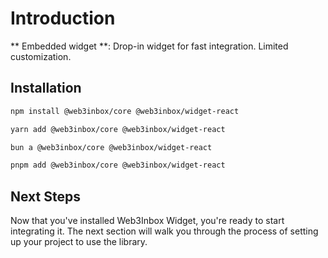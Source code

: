 # Introduction

** Embedded widget **: Drop-in widget for fast integration. Limited customization.

## Installation

<CodeGroup>

```bash npm
npm install @web3inbox/core @web3inbox/widget-react
```

```bash Yarn
yarn add @web3inbox/core @web3inbox/widget-react
```

```bash Bun
bun a @web3inbox/core @web3inbox/widget-react
```

```bash pnpm
pnpm add @web3inbox/core @web3inbox/widget-react
```
</CodeGroup>

## Next Steps

Now that you've installed Web3Inbox Widget, you're ready to start integrating it. The next section will walk you through the process of setting up your project to use the library.

